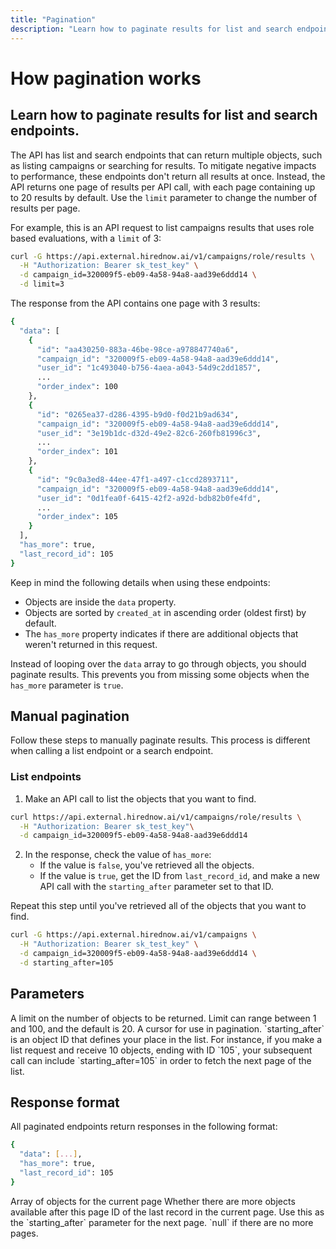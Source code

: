 ```yaml
---
title: "Pagination"
description: "Learn how to paginate results for list and search endpoints"
---
```


# How pagination works

## Learn how to paginate results for list and search endpoints.

The API has list and search endpoints that can return multiple objects, such as listing campaigns or searching for results. To mitigate negative impacts to performance, these endpoints don't return all results at once. Instead, the API returns one page of results per API call, with each page containing up to 20 results by default. Use the `limit` parameter to change the number of results per page.

For example, this is an API request to list campaigns results that uses role based evaluations, with a `limit` of 3:

<CodeGroup>

```bash cURL
curl -G https://api.external.hirednow.ai/v1/campaigns/role/results \
  -H "Authorization: Bearer sk_test_key" \
  -d campaign_id=320009f5-eb09-4a58-94a8-aad39e6ddd14 \
  -d limit=3

```

</CodeGroup>

The response from the API contains one page with 3 results:

<CodeGroup>

```bash Response
{
  "data": [
    {
      "id": "aa430250-883a-46be-98ce-a978847740a6",
      "campaign_id": "320009f5-eb09-4a58-94a8-aad39e6ddd14",
      "user_id": "1c493040-b756-4aea-a043-54d9c2dd1857",
      ...
      "order_index": 100
    },
    {
      "id": "0265ea37-d286-4395-b9d0-f0d21b9ad634",
      "campaign_id": "320009f5-eb09-4a58-94a8-aad39e6ddd14",
      "user_id": "3e19b1dc-d32d-49e2-82c6-260fb81996c3",
      ...
      "order_index": 101
    },
    {
      "id": "9c0a3ed8-44ee-47f1-a497-c1ccd2893711",
      "campaign_id": "320009f5-eb09-4a58-94a8-aad39e6ddd14",
      "user_id": "0d1fea0f-6415-42f2-a92d-bdb82b0fe4fd",
      ...
      "order_index": 105
    }
  ],
  "has_more": true,
  "last_record_id": 105
}
```

</CodeGroup>

Keep in mind the following details when using these endpoints:

- Objects are inside the `data` property.
- Objects are sorted by `created_at` in ascending order (oldest first) by default.
- The `has_more` property indicates if there are additional objects that weren't returned in this request.

Instead of looping over the `data` array to go through objects, you should paginate results. This prevents you from missing some objects when the `has_more` parameter is `true`.

## Manual pagination

Follow these steps to manually paginate results. This process is different when calling a list endpoint or a search endpoint.

### List endpoints

1. Make an API call to list the objects that you want to find.

<CodeGroup>

```bash cURL
curl https://api.external.hirednow.ai/v1/campaigns/role/results \
  -H "Authorization: Bearer sk_test_key"\
  -d campaign_id=320009f5-eb09-4a58-94a8-aad39e6ddd14
```

</CodeGroup>

2. In the response, check the value of `has_more`:
   - If the value is `false`, you've retrieved all the objects.
   - If the value is `true`, get the ID from `last_record_id`, and make a new API call with the `starting_after` parameter set to that ID.

Repeat this step until you've retrieved all of the objects that you want to find.

<CodeGroup>

```bash cURL
curl -G https://api.external.hirednow.ai/v1/campaigns \
  -H "Authorization: Bearer sk_test_key" \
  -d campaign_id=320009f5-eb09-4a58-94a8-aad39e6ddd14 \
  -d starting_after=105
```

</CodeGroup>

## Parameters

<ParamField query="limit" type="integer" default="10">
  A limit on the number of objects to be returned. Limit can range between 1 and
  100, and the default is 20.
</ParamField>

<ParamField query="starting_after" type="string">
  A cursor for use in pagination. `starting_after` is an object ID that defines
  your place in the list. For instance, if you make a list request and receive
  10 objects, ending with ID `105`, your subsequent call can include
  `starting_after=105` in order to fetch the next page of the list.
</ParamField>

## Response format

All paginated endpoints return responses in the following format:

<CodeGroup>

```bash Response
{
  "data": [...],
  "has_more": true,
  "last_record_id": 105
}
```

</CodeGroup>

<ResponseField name="data" type="array">
  Array of objects for the current page
</ResponseField>

<ResponseField name="has_more" type="boolean">
  Whether there are more objects available after this page
</ResponseField>

<ResponseField name="last_record_id" type="string">
  ID of the last record in the current page. Use this as the `starting_after`
  parameter for the next page. `null` if there are no more pages.
</ResponseField>
